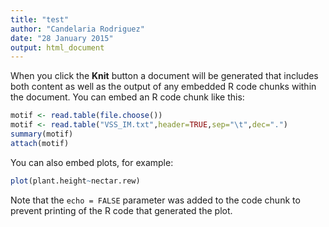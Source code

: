 ```yaml
---
title: "test"
author: "Candelaria Rodriguez"
date: "28 January 2015"
output: html_document
---
```


When you click the **Knit** button a document will be generated that includes both content as well as the output of any embedded R code chunks within the document. You can embed an R code chunk like this:


```r
motif <- read.table(file.choose())
motif <- read.table("VSS_IM.txt",header=TRUE,sep="\t",dec=".")
summary(motif)
attach(motif)

```

You can also embed plots, for example:

```r
plot(plant.height~nectar.rew)
```

Note that the `echo = FALSE` parameter was added to the code chunk to prevent printing of the R code that generated the plot.
